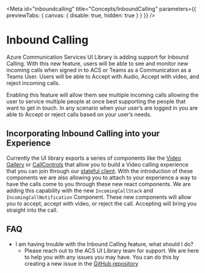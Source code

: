 
<Meta
  id="inboundcalling"
  title="Concepts/InboundCalling"
  parameters={{ previewTabs: { canvas: { disable: true, hidden: true } } }}
/>

# Inbound Calling

Azure Communication Services UI Library is adding support for Inbound Calling. With this new feature, users will
be able to see and monitor new incoming calls when signed in to ACS or Teams as a Communication as a Teams User.
Users will be able to Accept with Audio, Accept with video, and reject incoming calls.

Enabling this feature will allow them see multiple incoming calls allowing the user to service multiple people
at once best supporting the people that want to get in touch. In any scenario when your user’s are logged in you
are able to Accept or reject calls based on your user’s needs.

## Incorporating Inbound Calling into your Experience

Currently the UI library exports a series of components like the [Video
Gallery](./?path=/docs/ui-components-videogallery--video-gallery) or
[CallControls](./?path=/docs/ui-components-controlbar--control-bar) that allow you to build a Video calling
experience that you can join through our [stateful client](./?path=/docs/quickstarts-statefulcallclient--page).
With the introduction of these components we are also allowing you to attach to your experience a way to have
the calls come to you through these new react components. We are adding this capability with the new
`IncomingCallStack` and `IncomingCallNotification` Component. These new components will allow you to accept,
accept with video, or reject the call. Accepting will bring you straight into the call.

## FAQ

- I am having trouble with the Inbound Calling feature, what should I do?
  - Please reach out to the ACS UI Library team for support. We are here to help you with any issues you may have. You can do this
    by creating a new issue in the [GitHub repository](https://github.com/Azure/communication-ui-library/issues)
